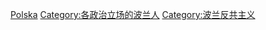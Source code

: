 [[Category:各国反共主义者|Polska]]
[[Category:各政治立场的波兰人|Category:各政治立场的波兰人]]
[[Category:波兰反共主义|Category:波兰反共主义]]